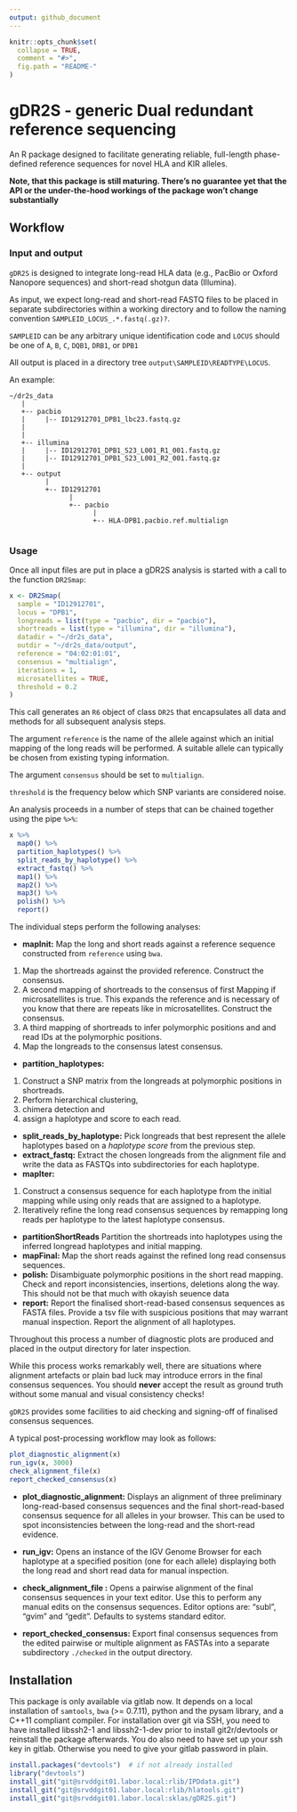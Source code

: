 ```yaml
---
output: github_document
---
```


<!-- README.md is generated from README.Rmd. Please edit that file -->

```r
knitr::opts_chunk$set(
  collapse = TRUE,
  comment = "#>",
  fig.path = "README-"
)
```

# gDR2S - generic Dual redundant reference sequencing

An R package designed to facilitate generating reliable, full-length
phase-defined reference sequences for novel HLA and KIR alleles.

**Note, that this package is still maturing. There's no guarantee yet that
the API or the under-the-hood workings of the package won't change substantially** 

## Workflow

### Input and output

`gDR2S` is designed to integrate long-read HLA data (e.g., PacBio or Oxford
Nanopore sequences) and short-read shotgun data (Illumina).

As input, we expect long-read and short-read FASTQ files to be placed in 
separate subdirectories within a working directory and to follow the naming
convention `SAMPLEID_LOCUS_.*.fastq(.gz)?`.

`SAMPLEID` can be any arbitrary unique identification code and `LOCUS` should
be one of `A`, `B`, `C`, `DQB1`, `DRB1`, or `DPB1`

All output is placed in a directory tree `output\SAMPLEID\READTYPE\LOCUS`.

An example:

    ~/dr2s_data
       |
       +-- pacbio
       |     |-- ID12912701_DPB1_lbc23.fastq.gz
       |
       |
       +-- illumina
       |     |-- ID12912701_DPB1_S23_L001_R1_001.fastq.gz
       |     |-- ID12912701_DPB1_S23_L001_R2_001.fastq.gz
       |
       +-- output
             |
             +-- ID12912701
                   |
                   +-- pacbio
                         |
                         +-- HLA-DPB1.pacbio.ref.multialign
                     
### Usage

Once all input files are put in place a gDR2S analysis is started with a call
to the function `DR2Smap`:

```r
x <- DR2Smap(
  sample = "ID12912701",
  locus = "DPB1",
  longreads = list(type = "pacbio", dir = "pacbio"),
  shortreads = list(type = "illumina", dir = "illumina"),
  datadir = "~/dr2s_data",
  outdir = "~/dr2s_data/output",
  reference = "04:02:01:01",
  consensus = "multialign",
  iterations = 1,
  microsatellites = TRUE,
  threshold = 0.2
)
```

This call generates an `R6` object of class `DR2S` that encapsulates all data and methods for all subsequent analysis steps.

The argument `reference` is the name of the allele against which an initial mapping of the long reads will be performed. A suitable allele can typically be chosen from existing typing information.

The argument `consensus` should be set to `multialign`.

`threshold` is the frequency below which SNP variants are considered noise.

An analysis proceeds in a number of steps that can be chained together
using the pipe `%>%`:

```r
x %>% 
  map0() %>% 
  partition_haplotypes() %>% 
  split_reads_by_haplotype() %>% 
  extract_fastq() %>% 
  map1() %>% 
  map2() %>% 
  map3() %>% 
  polish() %>% 
  report()
```

The individual steps perform the following analyses:

* __mapInit:__ Map the long and short reads against a reference sequence constructed from `reference` using `bwa`.
 1. Map the shortreads against the provided reference. Construct the consensus.
 2. A second mapping of shortreads to the consensus of first Mapping if microsatellites is true. 
This expands the reference and is necessary of you know that there are repeats  like in microsatellites. 
Construct the consensus.
3. A third mapping of shortreads to infer polymorphic positions and and read IDs at the polymorphic positions.
4. Map the longreads to the consensus latest consensus.
*  __partition_haplotypes:__
1. Construct a SNP matrix from the longreads at polymorphic positions in shortreads. 
2. Perform hierarchical clustering, 
3. chimera detection and 
4. assign a haplotype and score to each read.
*   __split_reads_by_haplotype:__ Pick longreads that best represent the allele haplotypes based on a _haplotype score_ from the previous step.
*   __extract_fastq:__ Extract the chosen longreads from the alignment file and write the data as FASTQs into subdirectories for each haplotype.
*   __mapIter:__ 
1. Construct a consensus sequence for each haplotype from the initial mapping while using only reads that are assigned to a haplotype.
2. Iteratively refine the long read consensus sequences by remapping long reads per haplotype to the latest haplotype consensus.
*   __partitionShortReads__ Partition the shortreads into haplotypes using the inferred longread haplotypes and initial mapping.
*   __mapFinal:__ Map the short reads against the refined long read consensus sequences.
*   __polish:__ Disambiguate polymorphic positions in the short read mapping. Check and report inconsistencies, insertions, deletions along the way.
  This should not be that much with okayish seuence data 
*   __report:__ Report the finalised short-read-based consensus sequences as FASTA files. Provide a tsv file with suspicious positions that may warrant manual inspection.
  Report the alignment of all haplotypes.


Throughout this process a number of diagnostic plots are produced and placed
in the output directory for later inspection.

While this process works remarkably well, there are situations where alignment
artefacts or plain bad luck may introduce errors in the final consensus
sequences. You should **never** accept the result as ground truth without
some manual and visual consistency checks!

`gDR2S` provides some facilities to aid checking and signing-off of finalised
consensus sequences.

A typical post-processing workflow may look as follows:

```r
plot_diagnostic_alignment(x)
run_igv(x, 3000)
check_alignment_file(x)
report_checked_consensus(x)
```


- __plot_diagnostic_alignment:__
    Displays an alignment of three preliminary long-read-based consensus sequences
    and the final short-read-based consensus sequence for all alleles in your browser.
    This can be used to spot inconsistencies between the long-read and the short-read
    evidence. 
    
- __run_igv:__
    Opens an instance of the IGV Genome Browser for each haplotype at a specified position
    (one for each allele) displaying both the long read and short read data
    for manual inspection.
    
- __check_alignment_file :__
    Opens a pairwise alignment of the final consensus sequences in your text
    editor. Use this to perform any manual edits on the consensus sequences.
    Editor options are: "subl", "gvim" and "gedit". Defaults to systems standard editor.
    
- __report_checked_consensus:__
    Export final consensus sequences from the edited pairwise or multiple alignment
    as FASTAs into a separate subdirectory `./checked` in the output
    directory.

## Installation

This package is only available via gitlab now. It depends on a local installation
of `samtools`, `bwa` (>= 0.7.11), python and the pysam library, and a C++11
compliant compiler.
For installation over git via SSH, you need to have installed libssh2-1 and libssh2-1-dev prior to install git2r/devtools or reinstall the package afterwards. You do also need to have set up your ssh key in gitlab.
Otherwise you need to give your gitlab password in plain.

```r
install.packages("devtools")  # if not already installed
library("devtools")
install_git("git@srvddgit01.labor.local:rlib/IPDdata.git")
install_git("git@srvddgit01.labor.local:rlib/hlatools.git")
install_git("git@srvddgit01.labor.local:sklas/gDR2S.git")
```
